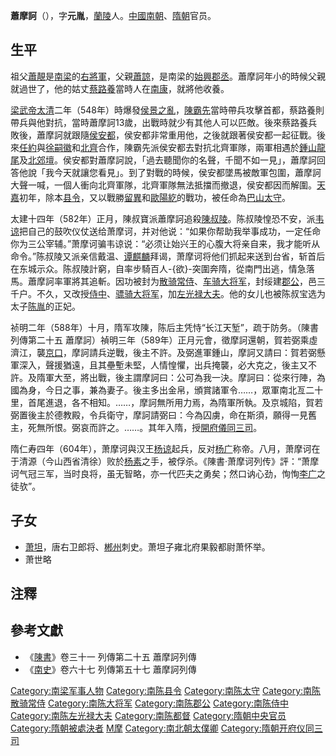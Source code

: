 {{Infobox_Person
| name = 萧摩诃
|image=
| caption=
|box_width=170px
|occupation= 軍人
| period =6世紀
|birth_name=
| other_names = 萧元胤
| Sex =男
|birth_date=532年
|birth_place=梁 建康
|death_date= 604年
|death_place=隋 清源
| nationality =陈
| residence =
| party =
| religion =
| spouse = 
| relatives =祖父 [[蕭靚|蕭靚]] <br> 父 [[蕭諒|蕭諒]]<br> 姑丈 [[蔡路養|蔡路養]]<br>子 萧坦<br>女 [[陈胤|陈胤]]之正妃
| educate =私塾
| past = 牙將<br>都督<br>隋朝 开府仪同三司
| work =退北齊軍、殺[[陳叔陵|陳叔陵]]
| award = 
}}
'''蕭摩訶'''（{{bd|532年||604年|catIdx=蕭}}），字'''元胤'''，[[蘭陵|蘭陵]]人。[[中國|中國]][[南朝|南朝]]、[[隋朝|隋朝]]官员。

== 生平 ==

祖父[[蕭靚|蕭靚]]是[[南梁|南梁]]的[[右將軍|右將軍]]，父親[[蕭諒|蕭諒]]，是南梁的[[始興郡|始興郡]][[郡丞|丞]]。蕭摩訶年小的時候父親就過世了，他的姑丈[[蔡路養|蔡路養]]當時人在[[南康|南康]]，就將他收養。

[[梁武帝|梁武帝]][[太清_(年號)|太清]]二年（548年）時爆發[[侯景之亂|侯景之亂]]，[[陳霸先|陳霸先]]當時帶兵攻擊首都，蔡路養則帶兵與他對抗，當時蕭摩訶13歲，出戰時就少有其他人可以匹敵。後來蔡路養兵敗後，蕭摩訶就跟隨[[侯安都|侯安都]]，侯安都非常重用他，之後就跟著侯安都一起征戰。後來[[任約|任約]]與[[徐嗣徽|徐嗣徽]]和[[北齊|北齊]]合作，陳霸先派侯安都去對抗北齊軍隊，兩軍相遇於[[鍾山|鍾山]][[龍尾|龍尾]]及[[北郊壇|北郊壇]]。侯安都對蕭摩訶說，「過去聽聞你的名聲，千聞不如一見」，蕭摩訶回答他說「我今天就讓您看見」。到了對戰的時候，侯安都墜馬被敵軍包圍，蕭摩訶大聲一喊，一個人衝向北齊軍隊，北齊軍隊無法抵擋而撤退，侯安都因而解圍。[[天嘉|天嘉]]初年，除本[[县令|县令]]，又以戰勝[[留異|留異]]和[[歐陽紇|歐陽紇]]的戰功，被任命為[[巴山|巴山]][[太守|太守]]。

太建十四年（582年）正月，陳叔寶派蕭摩訶追殺[[陳叔陵|陳叔陵]]。陈叔陵惶恐不安，派[[韦谅_(南朝)|韦谅]]把自己的鼓吹仪仗送给萧摩诃，并对他说：“如果你帮助我举事成功，一定任命你为三公宰辅。”萧摩诃骗韦谅说：“必须让始兴王的心腹大将亲自来，我才能听从命令。”陈叔陵又派亲信戴温、[[谭麒麟|谭麒麟]]拜谒，萧摩诃将他们抓起来送到台省，斩首后在东城示众。陈叔陵計窮，自率步騎百人-{欲}-突圍奔隋，從南門出逃，情急落馬。蕭摩訶率軍將其追斬。因功被封为[[散骑常侍|散骑常侍]]、[[车骑大将军|车骑大将军]]，封绥建[[郡公|郡公]]，邑三千户。不久，又改授[[侍中|侍中]]、[[骠骑大将军|骠骑大将军]]，加[[左光禄大夫|左光禄大夫]]。他的女儿也被陈叔宝选为太子[[陈胤|陈胤]]的正妃。

祯明二年（588年）十月，隋军攻陳，陈后主凭恃“长江天堑”，疏于防务。（陳書列傳第二十五 蕭摩訶）禎明三年（589年）正月元會，徵摩訶還朝，賀若弼乘虛濟江，襲[[京口|京口]]，摩訶請兵逆戰，後主不許。及弼進軍鍾山，摩訶又請曰：賀若弼懸軍深入，聲援猶遠，且其壘塹未堅，人情惶懼，出兵掩襲，必大克之，後主又不許。及隋軍大至，將出戰，後主謂摩訶曰：公可為我一決。摩訶曰：從來行陣，為國為身，今日之事，兼為妻子。後主多出金帛，頒賞諸軍令……，眾軍南北亙二十里，首尾進退，各不相知。……，摩訶無所用力焉，為隋軍所執。及京城陷，賀若弼置後主於德教殿，令兵衛守，摩訶請弼曰：今為囚虜，命在斯須，願得一見舊主，死無所恨。弼哀而許之。……。其年入隋，授[[開府儀同三司|開府儀同三司]]。

隋仁寿四年（604年），萧摩诃與汉王[[杨谅|杨谅]]起兵，反对[[杨广|杨广]]称帝。八月，萧摩诃在于清源（今山西省清徐）败於[[杨素|杨素]]之手，被俘杀。《陳書·萧摩诃列传》評：“萧摩诃气冠三军，当时良将，虽无智略，亦一代匹夫之勇矣；然口讷心劲，恂恂[[李广|李广]]之徒欤”。

==子女==
*[[萧坦|萧坦]]，唐右卫郎将、[[郴州|郴州]]刺史。萧坦子雍北府果毅都尉萧怀举。
*萧世略

==注釋==
<div class="references-small">
<references />
</div>

==參考文獻==
*《[[陳書|陳書]]》卷三十一  列傳第二十五 蕭摩訶列傳
*《[[南史|南史]]》卷六十七  列傳第五十七 蕭摩訶列傳

{{DEFAULTSORT:X}}
[[Category:南梁军事人物|Category:南梁军事人物]]
[[Category:南陈县令|Category:南陈县令]]
[[Category:南陈太守|Category:南陈太守]]
[[Category:南陈散骑常侍|Category:南陈散骑常侍]]
[[Category:南陈大将军|Category:南陈大将军]]
[[Category:南陈郡公|Category:南陈郡公]]
[[Category:南陈侍中|Category:南陈侍中]]
[[Category:南陈左光禄大夫|Category:南陈左光禄大夫]]
[[Category:南陈都督|Category:南陈都督]]
[[Category:隋朝中央官员|Category:隋朝中央官员]]
[[Category:隋朝被處決者|Category:隋朝被處決者]]
[[Category:兰陵萧氏|M摩]]
[[Category:南北朝太僕卿|Category:南北朝太僕卿]]
[[Category:隋朝开府仪同三司|Category:隋朝开府仪同三司]]
